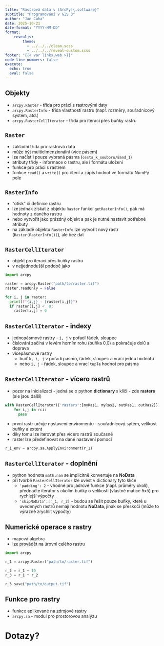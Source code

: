 ```yaml
---
title: "Rastrová data v [ArcPy]{.software}"
subtitle: "Programování v GIS 3"
author: "Jan Caha"
date: 2025-10-21
date-format: "YYYY-MM-DD"
format: 
    revealjs:
        theme: 
          - ../../../clean.scss 
          - ../../../reveal-custom.scss
footer: "{{< var links.web >}}"
code-line-numbers: false
execute:
  echo: true
  eval: false
---
```


## Objekty

- `arcpy.Raster` - třída pro práci s rastrovými daty
- `arcpy.RasterInfo` - třída vlastností rastru (např. rozměry, souřadnicový systém, atd.)
- `arcpy.RasterCellIterator` - třída pro iteraci přes buňky rastru

## `Raster`

- základní třída pro rastrová data
- může být multidimenzionální (více pásem)
- lze načíst i pouze vybraná pásma (`cesta_k_souboru/Band_1`)
- atributy třídy - informace o rastru, ale i formátu uložení
- funkce pro práci s rastrem
- funkce `read()` a `write()` pro čtení a zápis hodnot ve formátu [NumPy]{.software} pole

## `RasterInfo`

- "otisk" či definice rastru
- lze jednak získat z objektu `Raster` funkcí `getRasterInfo()`, pak má hodnoty z daného rastru
- nebo vytvořit jako prázdný objekt a pak je nutné nastavit potřebné atributy
- na základě objektu `RasterInfo` lze vytvořit nový rastr (`Raster(RasterInfo())`), ale bez dat 

## `RasterCellIterator`

- objekt pro iteraci přes buňky rastru
- v nejjednodušší podobě jako

```python
import arcpy

raster = arcpy.Raster("path/to/raster.tif")
raster.readOnly = False

for i, j in raster:
  print(f"{i,j} - {raster[i,j]}")
  if raster[i,j] <  0:
    raster[i,j] = 0  
```

## `RasterCellIterator` - indexy

- jednopásmové rastry - `i, j` v pořadí řádek, sloupec
- číslování začíná v levém horním rohu (buňka 0,0) a pokračuje dolů a doprava
- vícepásmové rastry 
   - buď `k, i, j` v pořadí pásmo, řádek, sloupec a vrací jednu hodnotu
   - nebo `i, j` - řádek, sloupec a vrací `tuple` hodnot pro pásma

## `RasterCellIterator` - vícero rastrů

- pozor na inicializaci - jedná se o python **dictionary** s klíči - zde __rasters__ (ale jsou další)

```python
with RasterCellIterator({'rasters':[myRas1, myRas2, outRas1, outRas2]}) as rci:
    for i,j in rci:
      pass
```

- první rastr určuje nastavení enviromentu - souřadnicový sytém, velikost buňky a extent
- díky tomu lze iterovat přes vícero rastrů současně
- raster lze předefinovat na dané nastavení pomocí 

```python
r_1_env = arcpy.sa.ApplyEnvironment(r_1)
```

## `RasterCellIterator` - doplnění

- python hodnota `math.nan` se implicitně konvertuje na **NoData**
- při tvorbě `RasterCellIterator` lze uvést v dictionary tyto klíče
  - `'padding': 2` - vhodné pro jádrové funkce (např. průměry okolí), přednačte iterátor s okolím buňky o velikosti (vlastně matice 5x5) pro rychlejší výpočty
  - `'skipNoData':[r_1, r_2]` - budou se řešit pouze buňky, které u uvedených rastrů nemají hodnotu **NoData**, jinak se přeskočí (může to výrazně zrychlit výpočty)

## Numerické operace s rastry

- mapová algebra
- lze provádět na úrovni celého rastru

```python
import arcpy

r_1 = arcpy.Raster("path/to/raster.tif")

r_2 = r_1 + 10
r_3 = r_1 * r_2

r_3.save("path/to/output.tif")
```

## Funkce pro rastry

- funkce aplikované na zdrojové rastry
- `arcpy.sa` - modul pro prostorovou analýzu
  
# Dotazy?{.center}
